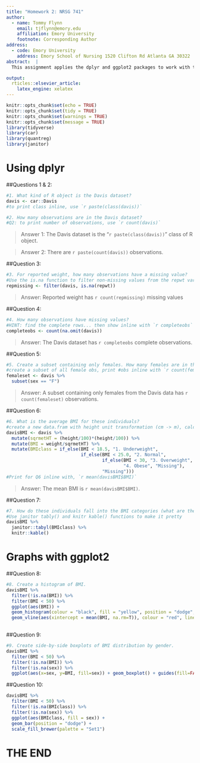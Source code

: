 ```yaml
---
title: "Homework 2: NRSG 741"
author:
  - name: Tommy Flynn
    email: tjflynn@emory.edu
    affiliation: Emory University
    footnote: Corresponding Author
address:
  - code: Emory University
    address: Emory School of Nursing 1520 Clifton Rd Atlanta GA 30322
abstract:  |
  This assignment applies the dplyr and ggplot2 packages to work with the   Davis dataset in the car package, which contains data on the measured   and reported heights and weights of men and women engagedin regular exercise. The associated GitHub repository can be found at <https://github.com/tommyflynn/N741_Homework/tree/master/Flynn_HW_02>.

output: 
  rticles::elsevier_article:
    latex_engine: xelatex
---
```

```r
knitr::opts_chunk$set(echo = TRUE)
knitr::opts_chunk$set(tidy = TRUE)
knitr::opts_chunk$set(warnings = TRUE)
knitr::opts_chunk$set(message = TRUE)
library(tidyverse)
library(car)
library(quantreg)
library(janitor)
```
Using dplyr
===========
##Questions 1 & 2:

```r
#1. What kind of R object is the Davis dataset?
davis <- car::Davis
#to print class inline, use `r paste(class(davis))`

#2. How many observations are in the Davis dataset?
#Q2: to print number of observations, use `r count(davis)`
```
> Answer 1: The Davis dataset is the "`r paste(class(davis))`" class of R object.

> Answer 2: There are `r paste(count(davis))` observations. 

##Question 3:

```r
#3. For reported weight, how many observations have a missing value?
#Use the is.na function to filter non-missing values from the repwt variable, then show inline with `r count(repmissing)`
repmissing <- filter(davis, is.na(repwt))
```
> Answer: Reported weight has `r count(repmissing)` missing values

##Question 4:

```r
#4. How many observations have missing values?
#HINT: find the complete rows... then show inline with `r completeobs`
completeobs <- count(na.omit(davis))
```
> Answer: The Davis dataset has `r completeobs` complete observations.

##Question 5:

```r
#5. Create a subset containing only females. How many females are in this subset?
#create a subset of all female obs, print #obs inline with `r count(femaleset)
femaleset <- davis %>%
  subset(sex == "F")
```
> Answer: A subset containing only females from the Davis data has `r count(femaleset)` observations. 

##Question 6:

```r
#6. What is the average BMI for these individuals?
#create a new data.fram with height unit transformation (cm -> m), calculated BMI, and categorized BMI.
davisBMI <- davis %>%
  mutate(sqrmetHT = (height/100)*(height/100)) %>%
  mutate(BMI = weight/sqrmetHT) %>% 
  mutate(BMIclass = if_else(BMI < 18.5, "1. Underweight", 
                            if_else(BMI < 25.0, "2. Normal",
                                    if_else(BMI < 30, "3. Overweight",
                                            "4. Obese", "Missing"), 
                                    "Missing")))
#Print for Q6 inline with, `r mean(davisBMI$BMI)`
```
> Answer: The mean BMI is `r mean(davisBMI$BMI)`.

##Question 7:

```r
#7. How do these individuals fall into the BMI categories (what are the frequencies and relative %’s)?
#Use janitor tably() and knitr kable() functions to make it pretty
davisBMI %>%
  janitor::tabyl(BMIclass) %>%
  knitr::kable()
```

Graphs with ggplot2
===================

##Question 8:

```r
#8. Create a histogram of BMI.
davisBMI %>%
  filter(!is.na(BMI)) %>%
  filter(BMI < 50) %>%
  ggplot(aes(BMI)) + 
  geom_histogram(colour = "black", fill = "yellow", position = "dodge", binwidth = 1) +
  geom_vline(aes(xintercept = mean(BMI, na.rm=T)), colour = "red", linetype = "dashed", size = 1) 
  
```

##Question 9:

```r
#9. Create side-by-side boxplots of BMI distribution by gender.
davisBMI %>%
  filter(BMI < 50) %>%
  filter(!is.na(BMI)) %>%
  filter(!is.na(sex)) %>%
  ggplot(aes(x=sex, y=BMI, fill=sex)) + geom_boxplot() + guides(fill=FALSE)
```

##Question 10: 

```r
davisBMI %>%
  filter(BMI < 50) %>%
  filter(!is.na(BMIclass)) %>%
  filter(!is.na(sex)) %>%
  ggplot(aes(BMIclass, fill = sex)) + 
  geom_bar(position = "dodge") + 
  scale_fill_brewer(palette = "Set1")
```


THE END
=======